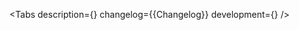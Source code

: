 

<Meta of={Stories} />

<ComponentHeader
    name='MaskedInput'
    design='https://www.figma.com/file/cdNnkh2QdxuvYLrBm4cubM/Web-%3A%3A-Core-Default-Components?type=design&node-id=92927%3A121445&mode=design&t=Itgzojk9BOtPqYkS-1'
    children='Используется для ввода текста по указанной маске.'
/>

<Tabs
    description={<Description />}
    changelog={<Markdown>{Changelog}</Markdown>}
    development={<Development />}
/>
